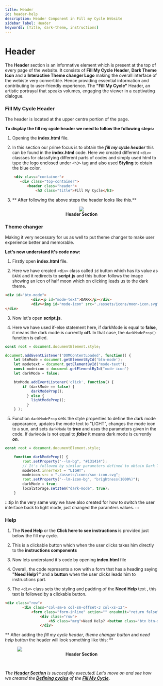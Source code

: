 ```yaml
---
title: Header
id: header-help
description: Header Component in Fill my Cycle Website
sidebar_label: Header
keywords: [Title, dark-theme, instructions]
---
```

# Header
The **Header** section is an informative element which is present at the top of every page of the website. It consists of **Fill My Cycle Header**, **Dark Theme Icon** and a **Interactive Theme changer Logo** making the overall interface of the webiste very convertible. Hence providing essential information and contributing to user-friendly experience. The **"Fill My Cycle"** Header, an artistic portrayal that speaks volumes, engaging the viewer in a captivating dialogue.

### Fill My Cycle Header
The header is located at the upper centre portion of the page.

**To display the fill my cycle header we need to follow the following steps:**

1. Opening the **index.html** file.

2. In this section our prime focus is to obtain the ***fill my cycle header*** this can be found  in the **index.html** code. Here we created different `<div>` classses for classifying different parts of codes and simply used html to type the logo enclosed under `<h3>` tag and also used **Styling** to obtain the blue color.
``` html title = "index.html" {3-4} showLineNumbers
    <div class="container">
	   <div class="top-container">
	      <header class="header">
		      <h3 class="title">Fill My Cycle</h3>  
``` 
3. ** After following the above steps the header looks like this.**
  

<figure>
<center>
    <img src={rap} style={{ border: "2px solid gray"}} />
    <b><figcaption>Header Section</figcaption></b>
</center>
</figure>

### Theme changer

Making it very necessary for us as well to put theme changer to make user experience better and memorable. 

**Let's now understand it's code now:**

1. Firstly open **index.html** file.

2. Here we have created `<div>` class called `id` button which has its value as `DARK` and it redirects to **script.js** and this button follows the image showing an icon of half moon which on clicking leads us to the dark theme.

``` html title="index.html"{1-3} showLineNumbers
<div id="btn-mode">
			<div><p id="mode-text">DARK</p></div>
			<div><img id="mode-icon" src="./assets/icons/moon-icon.svg" alt=""></div>
</div>
```
3. Now let's open **script.js**.

4. Here we have used if-else statement here, if darkMode is equal to **false**, it means the dark mode is currently **off.** In that case, the `darkModeProp()` function is called. 

``` js title="script.js" {3,7,9-13,21,23} showLineNumbers
const root = document.documentElement.style;

document.addEventListener('DOMContentLoaded', function() {
	let btnMode = document.getElementById('btn-mode');
	let modetext = document.getElementById("mode-text");
	const modeicon = document.getElementById("mode-icon")
	let darkMode = false;

	btnMode.addEventListener('click', function() {
		if (darkMode == false) {
			darkModeProp();
		  } else {
			lightModeProp();
		  }
	} );
```    

5. Function `darkModeProp` sets the style properties to define the dark mode appearance, updates the mode text to "LIGHT", changes the mode icon to a sun, and sets `darkMode` to **true** and uses the parameters given in the code. If `darkMode` is not equal to ***false*** it means dark mode is currently ***on.*** 

``` js title="script.js" {3,6,7,8} showLineNumbers
const root = document.documentElement.style;

	function darkModeProp() {
		root.setProperty("--lm-bg", "#131414");
		// It's followed by similar parameters defined to obtain Dark Theme
		modetext.innerText = "LIGHT";
		modeicon.src = "./assets/icons/sun-icon.svg";
		root.setProperty("--lm-icon-bg", "brightness(1000%)");
		darkMode = true;
		localStorage.setItem("dark-mode", true);
	}

```
:::tip
In the very same way we have also created for how to switch the user interface back to light mode, just changed the paramters values.
::: 

###  Help

1. The **Need Help** or the **Click here to see instructions** is provided just below the fill my cycle.

2. This is a clickable button which when the user clicks takes him directly to the **instructions components**

3. Now lets understand it's code by opening **index.html** file

4. Overall, the code represents a row with a form that has a heading saying **"Need Help?"** and a **button** when the user clicks leads him to instructions part.

5. The `<div>` class sets the styling and padding of the **Need Help** text , this text is followed by a clickable button.

``` html title="index.html"{5} showLineNumbers
<div class="row">
		<div class="col-sm-6 col-sm-offset-3 col-xs-12">
			<form class="form-inline" action="" onsubmit="return false">
				<div class="row">
					<h5 class="mrg">Need Help? <button class="btn btn-success btn-xs instr-ref">Click here to see instructions</button></h5>
				</div>
``` 

** After adding the *fill my cycle header*, *theme changer button* and *need help button* the header will look something like this: **


<figure>
    <img src={header} style={{ border: "2px solid gray"}} />
    <center><b><figcaption>Header Section</figcaption></b></center>
</figure>
<br />

_The [**Header Section**](header-help) is succesfully executed! Let's move on and see how we created the **[Defining cycles](defining-cycle)** of the **[Fill My Cycle](https://fillmycycle.tcetmumbai.in)**._
